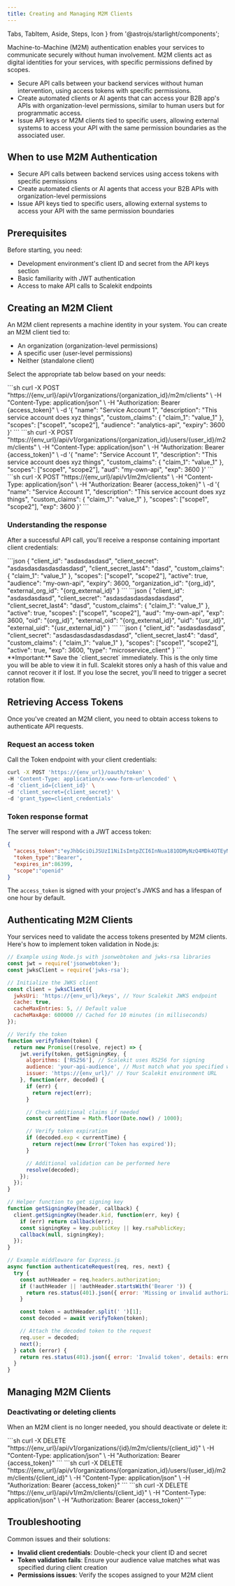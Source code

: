 ```yaml
---
title: Creating and Managing M2M Clients
---
```


  Tabs, TabItem, Aside, Steps, Icon
} from '@astrojs/starlight/components';

Machine-to-Machine (M2M) authentication enables your services to communicate securely without human involvement. M2M clients act as digital identities for your services, with specific permissions defined by scopes.

- Secure API calls between your backend services without human intervention, using access tokens with specific permissions.
- Create automated clients or AI agents that can access your B2B app's APIs with organization-level permissions, similar to human users but for programmatic access.
- Issue API keys or M2M clients tied to specific users, allowing external systems to access your API with the same permission boundaries as the associated user.

## When to use M2M Authentication

- Secure API calls between backend services using access tokens with specific permissions
- Create automated clients or AI agents that access your B2B APIs with organization-level permissions
- Issue API keys tied to specific users, allowing external systems to access your API with the same permission boundaries

## Prerequisites

Before starting, you need:

- Development environment's client ID and secret from the API keys section
- Basic familiarity with JWT authentication
- Access to make API calls to Scalekit endpoints

## Creating an M2M Client

An M2M client represents a machine identity in your system. You can create an M2M client tied to:
- An organization (organization-level permissions)
- A specific user (user-level permissions)
- Neither (standalone client)

Select the appropriate tab below based on your needs:

<Tabs syncKey="m2m">
  <TabItem value="m2m_org" label="Organization-scoped Client">
    ```sh
    curl -X POST "https://{env_url}/api/v1/organizations/{organization_id}/m2m/clients" \
    -H "Content-Type: application/json" \
    -H "Authorization: Bearer {access_token}" \
    -d '{
      "name": "Service Account 1",
      "description": "This service account does xyz things",
      "custom_claims": {
        "claim_1": "value_1"
      },
      "scopes": ["scope1", "scope2"],
      "audience": "analytics-api",
      "expiry": 3600
    }'
    ```
  </TabItem>
  <TabItem value="m2m_user" label="User-scoped Client">
    ```sh
    curl -X POST "https://{env_url}/api/v1/organizations/{organization_id}/users/{user_id}/m2m/clients" \
    -H "Content-Type: application/json" \
    -H "Authorization: Bearer {access_token}" \
    -d '{
      "name": "Service Account 1",
      "description": "This service account does xyz things",
      "custom_claims": {
        "claim_1": "value_1"
      },
      "scopes": ["scope1", "scope2"],
      "aud": "my-own-api",
      "exp": 3600
    }'
    ```
  </TabItem>
  <TabItem value="m2m_all" label="Standalone Client">
    ```sh
    curl -X POST "https://{env_url}/api/v1/m2m/clients" \
      -H "Content-Type: application/json" \
      -H "Authorization: Bearer {access_token}" \
      -d '{
      "name": "Service Account 1",
      "description": "This service account does xyz things",
      "custom_claims": {
        "claim_1": "value_1"
      },
      "scopes": ["scope1", "scope2"],
      "exp": 3600
      }'
    ```
   </TabItem>
</Tabs>

### Understanding the response

After a successful API call, you'll receive a response containing important client credentials:

<Tabs syncKey="m2m">
  <TabItem value="m2m_org" label="Organization-scoped Client">
    ```json
    {
      "client_id": "asdasdasdasd",
      "client_secret": "asdasdasdasdasdasdasd",
      "client_secret_last4": "dasd",
      "custom_claims": {
        "claim_1": "value_1"
      },
      "scopes": ["scope1", "scope2"],
      "active": true,
      "audience": "my-own-api",
      "expiry": 3600,
      "organization_id": "{org_id}",
      "external_org_id": "{org_external_id}"
    }
    ```
  </TabItem>
  <TabItem value="m2m_user" label="User-scoped Client">
    ```json
    {
      "client_id": "asdasdasdasd",
      "client_secret": "asdasdasdasdasdasdasd",
      "client_secret_last4": "dasd",
      "custom_claims": {
        "claim_1": "value_1"
      },
      "active": true,
      "scopes": ["scope1", "scope2"],
      "aud": "my-own-api",
      "exp": 3600,
      "oid": "{org_id}",
      "external_oid": "{org_external_id}",
      "uid": "{usr_id}",
      "external_uid": "{usr_external_id}"
    }
    ```
  </TabItem>
  <TabItem value="m2m_all" label="Standalone Client">
    ```json
    {
      "client_id": "asdasdasdasd",
      "client_secret": "asdasdasdasdasdasdasd",
      "client_secret_last4": "dasd",
      "custom_claims": {
        "claim_1": "value_1"
      },
      "scopes": ["scope1", "scope2"],
      "active": true,
      "exp": 3600,
      "type": "microservice_client"
    }
    ```
  </TabItem>
</Tabs>

<Aside type="caution">
**Important:** Save the `client_secret` immediately. This is the only time you will be able to view it in full. Scalekit stores only a hash of this value and cannot recover it if lost. If you lose the secret, you'll need to trigger a secret rotation flow.
</Aside>

## Retrieving Access Tokens

Once you've created an M2M client, you need to obtain access tokens to authenticate API requests.

### Request an access token

Call the Token endpoint with your client credentials:

```sh
curl -X POST 'https://{env_url}/oauth/token' \
-H 'Content-Type: application/x-www-form-urlencoded' \
-d 'client_id={client_id}' \
-d 'client_secret={client_secret}' \
-d 'grant_type=client_credentials'
```

### Token response format

The server will respond with a JWT access token:

```json
{
  "access_token":"eyJhbGciOiJSUzI1NiIsImtpZCI6InNua181ODMyNzQ4MDk4OTEyMjU2NiIsInR5cCI6IkpXVCJ... ",
  "token_type":"Bearer",
  "expires_in":86399,
  "scope":"openid"
}
```

The `access_token` is signed with your project's JWKS and has a lifespan of one hour by default.

## Authenticating M2M Clients

Your services need to validate the access tokens presented by M2M clients. Here's how to implement token validation in Node.js:

```js
// Example using Node.js with jsonwebtoken and jwks-rsa libraries
const jwt = require('jsonwebtoken');
const jwksClient = require('jwks-rsa');

// Initialize the JWKS client
const client = jwksClient({
  jwksUri: 'https://{env_url}/keys', // Your Scalekit JWKS endpoint
  cache: true,
  cacheMaxEntries: 5, // Default value
  cacheMaxAge: 600000 // Cached for 10 minutes (in milliseconds)
});

// Verify the token
function verifyToken(token) {
  return new Promise((resolve, reject) => {
    jwt.verify(token, getSigningKey, {
      algorithms: ['RS256'], // Scalekit uses RS256 for signing
      audience: 'your-api-audience', // Must match what you specified when creating the M2M client
      issuer: 'https://{env_url}/' // Your Scalekit environment URL
    }, function(err, decoded) {
      if (err) {
        return reject(err);
      }

      // Check additional claims if needed
      const currentTime = Math.floor(Date.now() / 1000);

      // Verify token expiration
      if (decoded.exp < currentTime) {
        return reject(new Error('Token has expired'));
      }

      // Additional validation can be performed here
      resolve(decoded);
    });
  });
}

// Helper function to get signing key
function getSigningKey(header, callback) {
  client.getSigningKey(header.kid, function(err, key) {
    if (err) return callback(err);
    const signingKey = key.publicKey || key.rsaPublicKey;
    callback(null, signingKey);
  });
}

// Example middleware for Express.js
async function authenticateRequest(req, res, next) {
  try {
    const authHeader = req.headers.authorization;
    if (!authHeader || !authHeader.startsWith('Bearer ')) {
      return res.status(401).json({ error: 'Missing or invalid authorization header' });
    }

    const token = authHeader.split(' ')[1];
    const decoded = await verifyToken(token);

    // Attach the decoded token to the request
    req.user = decoded;
    next();
  } catch (error) {
    return res.status(401).json({ error: 'Invalid token', details: error.message });
  }
}
```

## Managing M2M Clients

### Deactivating or deleting clients

When an M2M client is no longer needed, you should deactivate or delete it:

<Tabs syncKey="m2m">
  <TabItem value="m2m_org" label="Organization-scoped Client">
    ```sh
    curl -X DELETE "https://{env_url}/api/v1/organizations/{id}/m2m/clients/{client_id}" \
    -H "Content-Type: application/json" \
    -H "Authorization: Bearer {access_token}"
    ```
  </TabItem>
  <TabItem value="m2m_user" label="User-scoped Client">
    ```sh
    curl -X DELETE "https://{env_url}/api/v1/organizations/{organization_id}/users/{user_id}/m2m/clients/{client_id}" \
    -H "Content-Type: application/json" \
    -H "Authorization: Bearer {access_token}"
    ```
  </TabItem>
  <TabItem value="m2m_all" label="Standalone Client">
    ```sh
    curl -X DELETE "https://{env_url}/api/v1/m2m/clients/{client_id}" \
    -H "Content-Type: application/json" \
    -H "Authorization: Bearer {access_token}"
    ```
   </TabItem>
</Tabs>

## Troubleshooting

Common issues and their solutions:

- **Invalid client credentials**: Double-check your client ID and secret
- **Token validation fails**: Ensure your audience value matches what was specified during client creation
- **Permissions issues**: Verify the scopes assigned to your M2M client